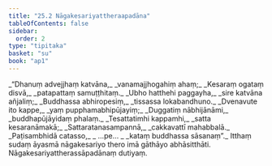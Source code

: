 ```yaml
---
title: "25.2 Nāgakesariyattheraapadāna"
tableOfContents: false
sidebar:
  order: 2
type: "tipitaka"
basket: "su"
book: "ap1"
---
```



<DynamicBreadcrumb />

<Division number="4" book="ap1" bookNo="20" page="250">

<Paragraph number="3039" type="verses" book="ap1">
_“Dhanuṃ advejjhaṃ katvāna,_  
_vanamajjhogahiṃ ahaṃ;_  
_Kesaraṃ ogataṃ disvā,_  
_patapattaṃ samuṭṭhitaṃ._  

</Paragraph>

</Division>
<Division number="5" book="ap1" bookNo="20" page="250">

<Paragraph number="3040" type="verses" book="ap1">
_Ubho hatthehi paggayha,_  
_sire katvāna añjaliṃ;_  
_Buddhassa abhiropesiṃ,_  
_tissassa lokabandhuno._  

</Paragraph>

</Division>
<Division number="6" book="ap1" bookNo="20" page="250">

<Paragraph number="3041" type="verses" book="ap1">
_Dvenavute ito kappe,_  
_yaṃ pupphamabhipūjayiṃ;_  
_Duggatiṃ nābhijānāmi,_  
_buddhapūjāyidaṃ phalaṃ._  

</Paragraph>

</Division>
<Division number="7" book="ap1" bookNo="20" page="250">

<Paragraph number="3042" type="verses" book="ap1">
_Tesattatimhi kappamhi,_  
_satta kesaranāmakā;_  
_Sattaratanasampannā,_  
_cakkavattī mahabbalā._  

</Paragraph>

</Division>
<Division number="8" book="ap1" bookNo="20" page="250">

<Paragraph number="3043" type="verses" book="ap1">
_Paṭisambhidā catasso,_  
_ …pe… _  
_kataṃ buddhassa sāsanaṃ”._  

</Paragraph>

<Paragraph number="3044" book="ap1">
Itthaṃ sudaṃ āyasmā nāgakesariyo thero imā gāthāyo abhāsitthāti.

</Paragraph>
</Division>

<Paragraph number="3045" type="center" book="ap1">
Nāgakesariyattherassāpadānaṃ dutiyaṃ.
</Paragraph>